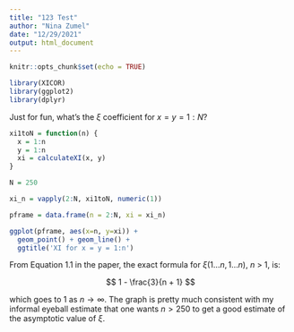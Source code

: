 ```yaml
---
title: "123 Test"
author: "Nina Zumel"
date: "12/29/2021"
output: html_document
---
```


```r
knitr::opts_chunk$set(echo = TRUE)

library(XICOR)
library(ggplot2)
library(dplyr)
```

Just for fun, what's the $\xi$ coefficient for $x = y = 1:N$?

```r

xi1toN = function(n) {
  x = 1:n
  y = 1:n
  xi = calculateXI(x, y)
}

N = 250

xi_n = vapply(2:N, xi1toN, numeric(1))

pframe = data.frame(n = 2:N, xi = xi_n)

ggplot(pframe, aes(x=n, y=xi)) + 
  geom_point() + geom_line() + 
  ggtitle('XI for x = y = 1:n')


```

From Equation 1.1 in the paper, the exact formula for $\xi(1...n, 1...n)$, $n$ > 1, is:

$$
1 - \frac{3}{n + 1}
$$

which goes to 1 as $n \to \infty$. The graph is pretty much consistent with my informal
eyeball estimate that one wants $n > 250$ to get a good estimate of the asymptotic value of $\xi$.
